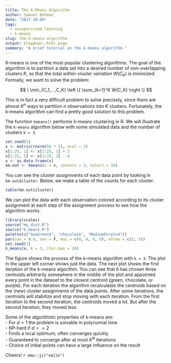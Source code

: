 ```yaml
---
title: The K-Means Algorithm
author: Samuel Bohman
date: "2017-10-04"
tags: 
  - unsupervised learning
  - k-means
slug: the-k-means-algorithm
output: blogdown::html_page
summary: "A brief tutorial on the k-means algorithm."
---
```


K-means is one of the most popular clustering algorithms. The goal of the algorithm is to partition a data set into a desired number of non-overlapping clusters $K$, so that the total *within-cluster variation* $W(C_K)$ is minimized. Formally, we want to solve the problem: 

$$
\ \min_{C_1,...,C_K} \left \{ \sum_{k=1}^K W(C_K) \right \}
$$

This is in fact a very difficult problem to solve precisely, since there are almost $K^n$ ways to partition $n$ observations into $K$ clusters. Fortunately, the k-means algorithm can find a pretty good solution to this problem. 

The function `kmeans()` performs k-means clustering in R. We will illustrate the `k-means` algorithm below with some simulated data and the number of clusters `k = 3`. 

```r
set.seed(5)
x <- matrix(rnorm(50 * 2), ncol = 2)
x[1:25, 1] <- x[1:25, 1] + 3
x[1:25, 2] <- x[1:25, 2] - 4
x <- as.data.frame(x)
km.out <- kmeans(x = x, centers = 3, nstart = 10)
```

You can see the cluster assignments of each data point by looking in `km.out$cluster`. Below, we make a table of the counts for each cluster.

```r
table(km.out$cluster)  
```

We can plot the data with each observation colored according to its cluster assignment at each step of the assignment process to see how the algorithm works. 

```r
library(scales)
source("my_dist.R")
source("k_means.R")
palette(c("SeaGreen4", "chocolate", "MediumPurple4"))
par(cex = 0.6, ann = F, mai = c(0, 0, 0, 0), mfrow = c(2, 3))
set.seed(2)
k_means(x, k = 3, iter.max = 20)
```

The figure shows the process of the k-means algorithm with `k = 3`. The plot in the upper left corner shows just the data. The next plot shows the first iteration of the k-means algorithm. You can see that it has chosen three centroids arbitrarily somewhere in the middle of the plot and appointed every point in the dataset to the closest centroid (green, chocolate, or purple). For each iteration the algorithm recalculates the centroids based on the (new) cluster assignments of the data points. After some iterations, the centroids will stabilize and stop moving with each iteration. From the first iteration to the second iteration, the centroids moved a lot. But after the second iteration, they moved less. 

Some of the algorithmic properties of k-means are:  
- For $d = 1$ the problem is solvable in polynomial time  
- NP-hard if $d >= 2$  
- Finds a local optimum; often converges quickly  
- Guaranteed to converge after at most $K^N$ iterations  
- Choice of initial points can have a large influence on the result  

Cheers! `r emo::ji("smile")`

